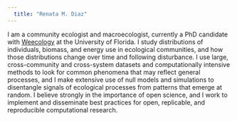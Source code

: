 ```yaml
---
  title: "Renata M. Diaz"
---
```



I am a community ecologist and macroecologist, currently a PhD candidate with [Weecology](https://www.weecology.org) at the University of Florida. I study distributions of individuals, biomass, and energy use in ecological communities, and how those distributions change over time and following disturbance. I use large, cross-community and cross-system datasets and computationally intensive methods to look for common phenomena that may reflect general processes, and I make extensive use of null models and simulations to disentangle signals of ecological processes from patterns that emerge at random. I believe strongly in the importance of open science, and I work to implement and disseminate best practices for open, replicable, and reproducible computational research. 

